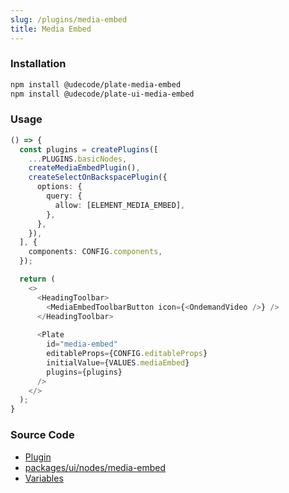 ```yaml
---
slug: /plugins/media-embed
title: Media Embed
---
```


### Installation

```bash npm2yarn
npm install @udecode/plate-media-embed
npm install @udecode/plate-ui-media-embed
```

### Usage

```ts live
() => {
  const plugins = createPlugins([
    ...PLUGINS.basicNodes,
    createMediaEmbedPlugin(),
    createSelectOnBackspacePlugin({
      options: {
        query: {
          allow: [ELEMENT_MEDIA_EMBED],
        },
      },
    }),
  ], {
    components: CONFIG.components,
  });

  return (
    <>
      <HeadingToolbar>
        <MediaEmbedToolbarButton icon={<OndemandVideo />} />
      </HeadingToolbar>
   
      <Plate
        id="media-embed"
        editableProps={CONFIG.editableProps}
        initialValue={VALUES.mediaEmbed}
        plugins={plugins}
      />
    </>
  );
}
```

### Source Code

- [Plugin](https://github.com/udecode/plate/blob/main/packages/nodes/media-embed/src/createMediaEmbedPlugin.ts)
- [packages/ui/nodes/media-embed](https://github.com/udecode/plate/tree/main/packages/ui/nodes/media-embed/src)
- [Variables](https://github.com/udecode/plate/blob/main/docs/src/live/live.tsx)
